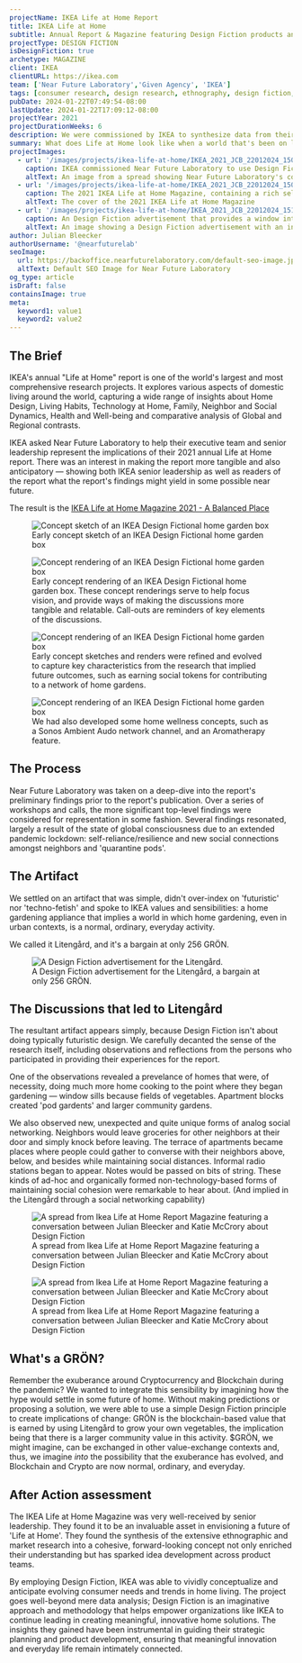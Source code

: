 ```yaml
---
projectName: IKEA Life at Home Report
title: IKEA Life at Home
subtitle: Annual Report & Magazine featuring Design Fiction products and product advertisements from a possible IKEA future.
projectType: DESIGN FICTION
isDesignFiction: true
archetype: MAGAZINE
client: IKEA
clientURL: https://ikea.com
team: ['Near Future Laboratory','Given Agency', 'IKEA']
tags: [consumer research, design research, ethnography, design fiction, magazine]
pubDate: 2024-01-22T07:49:54-08:00
lastUpdate: 2024-01-22T17:09:12-08:00
projectYear: 2021
projectDurationWeeks: 6
description: We were commissioned by IKEA to synthesize data from their annual Life at Home Report and represent the implications, insights, and conclusions of this data as might appear in a future home.
summary: What does Life at Home look like when a world that's been on lockdown imagines what it wants? We translated the data from the world's most extensive in-home ethnographic research and imagined that world if it were pages from an IKEA catalog.
projectImages:
  - url: '/images/projects/ikea-life-at-home/IKEA_2021_JCB_22012024_150936_FX30_7003_1.jpg'
    caption: IKEA commissioned Near Future Laboratory to use Design Fiction in order to represent the tangible implications of consumer research.
    altText: An image from a spread showing Near Future Laboratory's contributions to the IKEA 2021 Life at Home Report Magazine.
  - url: '/images/projects/ikea-life-at-home/IKEA_2021_JCB_22012024_150832_FX30_6999_1.jpg'
    caption: The 2021 IKEA Life at Home Magazine, containing a rich selection of articles, imagery, reflections and features based on the 2021 report findings.
    altText: The cover of the 2021 IKEA Life at Home Magazine
  - url: '/images/projects/ikea-life-at-home/IKEA_2021_JCB_22012024_151038_FX30_7005_1.jpg'
    caption: An Design Fiction advertisement that provides a window into a home future where indoor home gardening is routine.
    altText: An image showing a Design Fiction advertisement with an indoor home gardening appliance that provides a window into a home future where indoor home gardening is routine.
author: Julian Bleecker
authorUsername: '@nearfuturelab'
seoImage:
  url: https://backoffice.nearfuturelaboratory.com/default-seo-image.jpg
  altText: Default SEO Image for Near Future Laboratory
og_type: article
isDraft: false
containsImage: true
meta:
  keyword1: value1
  keyword2: value2
---
```

## The Brief

IKEA's annual "Life at Home" report is one of the world's largest and most comprehensive research projects. It explores various aspects of domestic living around the world, capturing a wide range of insights about Home Design, Living Habits, Technology at Home, Family, Neighbor and Social Dynamics, Health and Well-being and comparative analysis of Global and Regional contrasts.

IKEA asked Near Future Laboratory to help their executive team and senior leadership represent the implications of their 2021 annual Life at Home report. There was an interest in making the report more tangible and also anticipatory — showing both IKEA senior leadership as well as readers of the report what the report's findings might yield in some possible near future.

The result is the [IKEA Life at Home Magazine 2021 - A Balanced Place](https://lifeathome.ikea.com/wp-content/uploads/2021/12/IKEA-Life-at-Home-Magazine-2021-A-Balanced-Place.pdf)

<figure>
<img src="/images/projects/ikea-life-at-home/Rinkeby_1.0_IKEA_02__1200px.jpg" alt="Concept sketch of an IKEA Design Fictional home garden box" />
<figcaption>Early concept sketch of an IKEA Design Fictional home garden box</figcaption>
</figure>


<figure>
<img src="/images/projects/ikea-life-at-home/Rinkeby_1.0_IKEA_03__1200px.jpg" alt="Concept rendering of an IKEA Design Fictional home garden box" />
<figcaption>Early concept rendering of an IKEA Design Fictional home garden box. These concept renderings serve to help focus vision, and provide ways of making the discussions more tangible and relatable. Call-outs are reminders of key elements of the discussions.</figcaption>
</figure>

<figure>
<img src="/images/projects/ikea-life-at-home/Ikea—Design_Fiction_developed_renders_02__1200px.jpg" alt="Concept rendering of an IKEA Design Fictional home garden box" />
<figcaption>Early concept sketches and renders were refined and evolved to capture key characteristics from the research that implied future outcomes, such as earning social tokens for contributing to a network of home gardens.</figcaption>
</figure>

<figure>
<img src="/images/projects/ikea-life-at-home/Ikea—Design_Fiction_developed_renders_03__1200px.jpg" alt="Concept rendering of an IKEA Design Fictional home garden box" />
<figcaption>We had also developed some home wellness concepts, such as a Sonos Ambient Audo network channel, and an Aromatherapy feature.</figcaption>
</figure>

## The Process

Near Future Laboratory was taken on a deep-dive into the report's preliminary findings prior to the report's publication. Over a series of workshops and calls, the more significant top-level findings were considered for representation in some fashion. Several findings resonated, largely a result of the state of global consciousness due to an extended pandemic lockdown: self-reliance/resilience and new social connections amongst neighbors and 'quarantine pods'.

## The Artifact

We settled on an artifact that was simple, didn't over-index on 'futuristic' nor 'techno-fetish' and spoke to IKEA values and sensibilities: a home gardening appliance that implies a world in which home gardening, even in urban contexts, is a normal, ordinary, everyday activity.

We called it Litengård, and it's a bargain at only 256 GRÖN.

<figure>
<img class="w-full ml-auto mr-auto" src="/images/projects/ikea-life-at-home/IKEA_NFL_MagArticle_Litengard_AD-x.jpg" alt="A Design Fiction advertisement for the Litengård." />
<figcaption>A Design Fiction advertisement for the Litengård, a bargain at only 256 GRÖN.</figcaption>
</figure>

## The Discussions that led to Litengård

The resultant artifact appears simply, because Design Fiction isn't about doing typically futuristic design. We carefully decanted the sense of the research itself, including observations and reflections from the persons who participated in providing their experiences for the report.

One of the observations revealed a prevelance of homes that were, of necessity, doing much more home cooking to the point where they began gardening — window sills because fields of vegetables. Apartment blocks created 'pod gardents' and larger community gardens.

We also observed new, unexpected and quite unique forms of analog social networking. Neighbors would leave groceries for other neighbors at their door and simply knock before leaving. The terrace of apartments became places where people could gather to converse with their neighbors above, below, and besides while maintaining social distances. Informal radio stations began to appear. Notes would be passed on bits of string. These kinds of ad-hoc and organically formed non-technology-based forms of maintaining social cohesion were remarkable to hear about. (And implied in the Litengård through a social networking capability)

<figure>
<img src="/images/projects/ikea-life-at-home/IKEA_NFL_MagArticle_v2_04.jpg" alt="A spread from Ikea Life at Home Report Magazine featuring a conversation between Julian Bleecker and Katie McCrory about Design Fiction" />
<figcaption>A spread from Ikea Life at Home Report Magazine featuring a conversation between Julian Bleecker and Katie McCrory about Design Fiction</figcaption>
</figure>

<figure>
<img src="/images/projects/ikea-life-at-home/IKEA_NFL_MagArticle_v2_05.jpg" alt="A spread from Ikea Life at Home Report Magazine featuring a conversation between Julian Bleecker and Katie McCrory about Design Fiction" />
<figcaption>A spread from Ikea Life at Home Report Magazine featuring a conversation between Julian Bleecker and Katie McCrory about Design Fiction</figcaption>
</figure>

## What's a GRÖN?

Remember the exuberance around Cryptocurrency and Blockchain during the pandemic? We wanted to integrate this sensibility by imagining how the hype would settle in some future of home. Without making predictions or proposing a solution, we were able to use a simple Design Fiction principle to create implications of change: GRÖN is the blockchain-based value that is earned by using Litengård to grow your own vegetables, the implication being that there is a larger community value in this activity. $GRÖN, we might imagine, can be exchanged in other value-exchange contexts and, thus, we imagine <em>into</em> the possibility that the exuberance has evolved, and Blockchain and Crypto are now normal, ordinary, and everyday.

## After Action assessment

The IKEA Life at Home Magazine was very well-received by senior leadership. They found it to be an invaluable asset in envisioning a future of 'Life at Home'. They found the synthesis of the extensive ethnographic and market research into a cohesive, forward-looking concept not only enriched their understanding but has sparked idea development across product teams. 

By employing Design Fiction, IKEA was able to vividly conceptualize and anticipate evolving consumer needs and trends in home living. The project goes well-beyond mere data analysis; Design Fiction is an imaginative approach and methodology that helps empower organizations like IKEA to continue leading in creating meaningful, innovative home solutions. The insights they gained have been instrumental in guiding their strategic planning and product development, ensuring that meaningful innovation and everyday life remain intimately connected.

